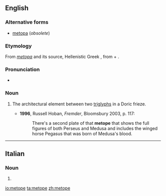 ==English==

===Alternative forms===
* [[metopa]] (''obsolete'')

===Etymology===
From {{etyl|la}} ''[[metopa]]'' and its source, Hellenistic Greek {{term|μετόπη|tr=metopē|lang=grc}}, from {{etyl|grc}} {{term|μετά||[[meta-]]|tr=meta|lang=grc}} + {{term|ὀπή||hole|tr=opē|lang=grc}}.

===Pronunciation===
* {{IPA|/ˈmɛtəʊp/|/ˈmɛtəpi/}}

===Noun===
{{en-noun}}

# {{architecture}} The architectural element between two [[triglyphs]] in a Doric frieze.
#* '''1996''', Russell Hoban, ''Fremder'', Bloomsbury 2003, p. 117:
#*: There's a second plate of that '''metope''' that shows the full figures of both Perseus and Medusa and includes the winged horse Pegasus that was born of Medusa's blood.

----

==Italian==

===Noun===
{{head|it}} {{f}}

# {{plural of|metopa|lang=it}}

[[io:metope]]
[[ta:metope]]
[[zh:metope]]
